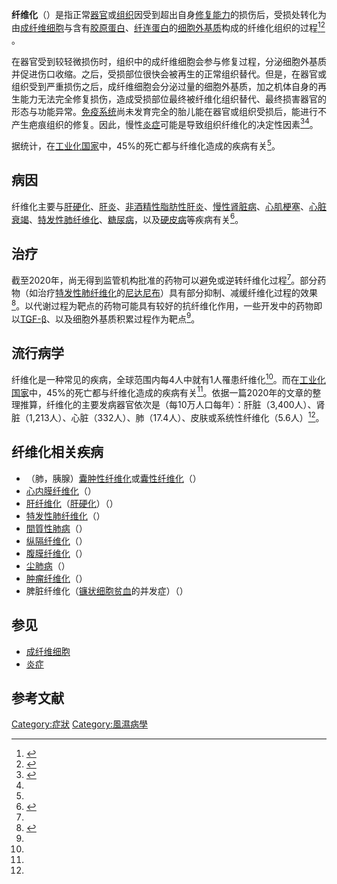 {{medical}}
{{For|数学中的纤维化（{{Lang|en|fibration}}）|纤维化 (数学)}}
{{Infobox_Disease |
  Name           = 纖維化 |
  Image          = Cardiac amyloidosis very high mag movat.jpg|
  Caption        = 发生纤维化的[[心肌|心肌]][[组织切片|组织切片]]（经{{le|Movat染色|Movat's stain}}），可见[[胶原蛋白|胶原蛋白]]与[[网状纤维|网状纤维]]（黄色）、[[纤连蛋白|纤连蛋白]]（亮红色）替代了原有的心肌组织（红色），且有[[淀粉样物质|淀粉样物质]]堆积（棕色）|
  DiseasesDB     = |
  ICD10          = |
  ICD9           = |
  ICDO           = |
  OMIM           = |
  MedlinePlus    = |
  eMedicineSubj  = |
  eMedicineTopic = |
  MeshID         = D005355 |
}}
'''纤维化'''（{{Lang-en|fibrosis}}）是指正常[[器官|器官]]或[[组织|组织]]因受到超出自身[[再生|修复能力]]的损伤后，受损处转化为由[[成纤维细胞|成纤维细胞]]与含有[[胶原蛋白|胶原蛋白]]、[[纤连蛋白|纤连蛋白]]的[[细胞外基质|细胞外基质]]构成的纤维化组织的过程<ref name="WhiteMantovani2013">{{cite journal|last1=White|first1=Eric S|last2=Mantovani|first2=Alberto R|title=Inflammation, wound repair, and fibrosis: reassessing the spectrum of tissue injury and resolution|journal=The Journal of Pathology|volume=229|issue=2|year=2013|pages=141–144|issn=00223417|doi=10.1002/path.4126}}</ref><ref name="DistlerGyörfi2019">{{cite journal|last1=Distler|first1=Jörg H. W.|last2=Györfi|first2=Andrea-Hermina|last3=Ramanujam|first3=Meera|last4=Whitfield|first4=Michael L.|last5=Königshoff|first5=Melanie|last6=Lafyatis|first6=Robert|title=Shared and distinct mechanisms of fibrosis|journal=Nature Reviews Rheumatology|volume=15|issue=12|year=2019|pages=705–730|issn=1759-4790|doi=10.1038/s41584-019-0322-7}}</ref>
。

在器官受到较轻微损伤时，组织中的成纤维细胞会参与修复过程，分泌细胞外基质并促进伤口收缩。之后，受损部位很快会被再生的正常组织替代。但是，在器官或组织受到严重损伤之后，成纤维细胞会分泌过量的细胞外基质，加之机体自身的再生能力无法完全修复损伤，造成受损部位最终被纤维化组织替代、最终损害器官的形态与功能异常。[[免疫系统|免疫系统]]尚未发育完全的胎儿能在器官或组织受损后，能进行不产生疤痕组织的修复。因此，慢性[[炎症|炎症]]可能是导致组织纤维化的决定性因素<ref name="HendersonRieder2020">{{cite journal|last1=Henderson|first1=Neil C.|last2=Rieder|first2=Florian|last3=Wynn|first3=Thomas A.|title=Fibrosis: from mechanisms to medicines|journal=Nature|volume=587|issue=7835|year=2020|pages=555–566|issn=0028-0836|doi=10.1038/s41586-020-2938-9}}</ref><ref name="WhiteMantovani2013"/>。

据统计，在[[工业化国家|工业化国家]]中，45%的死亡都与纤维化造成的疾病有关<ref name="HendersonRieder2020"/>。

==病因==
纤维化主要与[[肝硬化|肝硬化]]、[[肝炎|肝炎]]、[[非酒精性脂肪性肝炎|非酒精性脂肪性肝炎]]、[[慢性腎臟病|慢性肾脏病]]、[[心肌梗塞|心肌梗塞]]、[[心脏衰竭|心脏衰竭]]、[[特发性肺纤维化|特发性肺纤维化]]、[[糖尿病|糖尿病]]，以及[[硬皮病|硬皮病]]等疾病有关<ref name="ZhaoKwan2019">{{cite journal|last1=Zhao|first1=Xiao|last2=Kwan|first2=Jennifer Yin Yee|last3=Yip|first3=Kenneth|last4=Liu|first4=Peter P.|last5=Liu|first5=Fei-Fei|title=Targeting metabolic dysregulation for fibrosis therapy|journal=Nature Reviews Drug Discovery|volume=19|issue=1|year=2019|pages=57–75|issn=1474-1776|doi=10.1038/s41573-019-0040-5}}</ref>。

==治疗==
截至2020年，尚无得到监管机构批准的药物可以避免或逆转纤维化过程<ref name="ZhaoKwan2019"/>。部分药物（如治疗[[特发性肺纤维化|特发性肺纤维化]]的[[尼达尼布|尼达尼布]]）具有部分抑制、减缓纤维化过程的效果<ref>{{cite web|url=https://www.lung.org/lung-health-diseases/lung-disease-lookup/pulmonary-fibrosis/patients/how-is-pulmonary-fibrosis-treated/medications|title=Pulmonary Fibrosis Medications|website=American Lung Association|accessdate=2021-04-11|archive-date=2021-04-13|archive-url=https://web.archive.org/web/20210413062314/https://www.lung.org/lung-health-diseases/lung-disease-lookup/pulmonary-fibrosis/patients/how-is-pulmonary-fibrosis-treated/medications|dead-url=no}}</ref>。以代谢过程为靶点的药物可能具有较好的抗纤维化作用，一些开发中的药物即以[[TGF-β|TGF-β]]、以及细胞外基质积累过程作为靶点<ref name="ZhaoKwan2019"/>。

==流行病学==
纤维化是一种常见的疾病，全球范围内每4人中就有1人罹患纤维化<ref name="ZhaoKwan2019"/>。而在[[工业化国家|工业化国家]]中，45%的死亡都与纤维化造成的疾病有关<ref name="HendersonRieder2020"/>。依据一篇2020年的文章的整理推算，纤维化的主要发病器官依次是（每10万人口每年）：肝脏（3,400人）、肾脏（1,213人）、心脏（332人）、肺（17.4人）、皮肤或系统性纤维化（5.6人）<ref name="ZhaoKwan2019"/>。

==纤维化相关疾病==
* （肺，胰腺）[[囊肿性纤维化|囊肿性纤维化]]或[[囊性纤维化|囊性纤维化]]（{{Lang|en|Cystic fibrosis}}）
* [[心内膜纤维化|心内膜纤维化]]（{{Lang|en|Endomyocardial fibrosis}}）
* [[肝硬化|肝纤维化]]（[[肝硬化|肝硬化]]）（{{Lang|en|Cirrhosis}}）
* [[特发性肺纤维化|特发性肺纤维化]]（{{Lang|en|Idiopathic pulmonary fibrosis}}）
* [[間質性肺病|間質性肺病]]（{{Lang|en|Diffuse parenchymal lung disease}}）
* [[纵隔纤维化|纵隔纤维化]]（{{Lang|en|Mediastinal fibrosis}}）
* [[腹膜纤维化|腹膜纤维化]]（{{Lang|en|Retroperitoneal fibrosis}}）
* [[尘肺病|尘肺病]]（{{Lang|en|Pneumoconiosis}}）
* [[肿瘤纤维化|肿瘤纤维化]]（{{Lang|en|Neoplastic fibrosis}}）
* 脾脏纤维化（[[鐮刀型紅血球疾病|镰状细胞贫血]]的并发症）（{{Lang|en|Sickle-cell anemia}}）

==参见==
*[[成纤维细胞|成纤维细胞]]
*[[炎症|炎症]]

==参考文献==
{{reflist}}

[[Category:症狀|Category:症狀]]
[[Category:風濕病學|Category:風濕病學]]